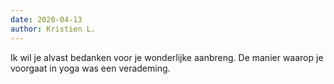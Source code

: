 ```yaml
---
date: 2020-04-13
author: Kristien L.
---
```

Ik wil je alvast bedanken voor je wonderlijke aanbreng. De manier waarop je voorgaat in yoga was een verademing.